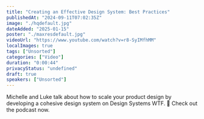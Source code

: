 ```yaml
---
title: "Creating an Effective Design System: Best Practices"
publishedAt: "2024-09-11T07:02:35Z"
image: "./hqdefault.jpg"
dateAdded: "2025-01-15"
poster: "./maxresdefault.jpg"
videoUrl: "https://www.youtube.com/watch?v=r8-SyIMfhMM"
localImages: true
tags: ["Unsorted"]
categories: ["Video"]
duration: "0:00:44"
privacyStatus: "undefined"
draft: true
speakers: ["Unsorted"]
---
```

Michelle and Luke talk about how to scale your product design by developing a cohesive design system on Design Systems WTF.
🎤 Check out the podcast now.

